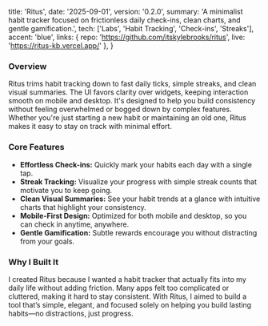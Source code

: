   title: 'Ritus',
  date: '2025-09-01',
  version: '0.2.0',
  summary: 'A minimalist habit tracker focused on frictionless daily check-ins, clean charts, and gentle gamification.',
  tech: ['Labs', 'Habit Tracking', 'Check-ins', 'Streaks'],
  accent: 'blue',
  links: { repo: 'https://github.com/itskylebrooks/ritus', live: 'https://ritus-kb.vercel.app/' },
}

### Overview

Ritus trims habit tracking down to fast daily ticks, simple streaks, and clean visual summaries. The UI favors clarity over widgets, keeping interaction smooth on mobile and desktop. It's designed to help you build consistency without feeling overwhelmed or bogged down by complex features. Whether you're just starting a new habit or maintaining an old one, Ritus makes it easy to stay on track with minimal effort.

### Core Features

- **Effortless Check-ins:** Quickly mark your habits each day with a single tap.
- **Streak Tracking:** Visualize your progress with simple streak counts that motivate you to keep going.
- **Clean Visual Summaries:** See your habit trends at a glance with intuitive charts that highlight your consistency.
- **Mobile-First Design:** Optimized for both mobile and desktop, so you can check in anytime, anywhere.
- **Gentle Gamification:** Subtle rewards encourage you without distracting from your goals.

### Why I Built It

I created Ritus because I wanted a habit tracker that actually fits into my daily life without adding friction. Many apps felt too complicated or cluttered, making it hard to stay consistent. With Ritus, I aimed to build a tool that’s simple, elegant, and focused solely on helping you build lasting habits—no distractions, just progress.
